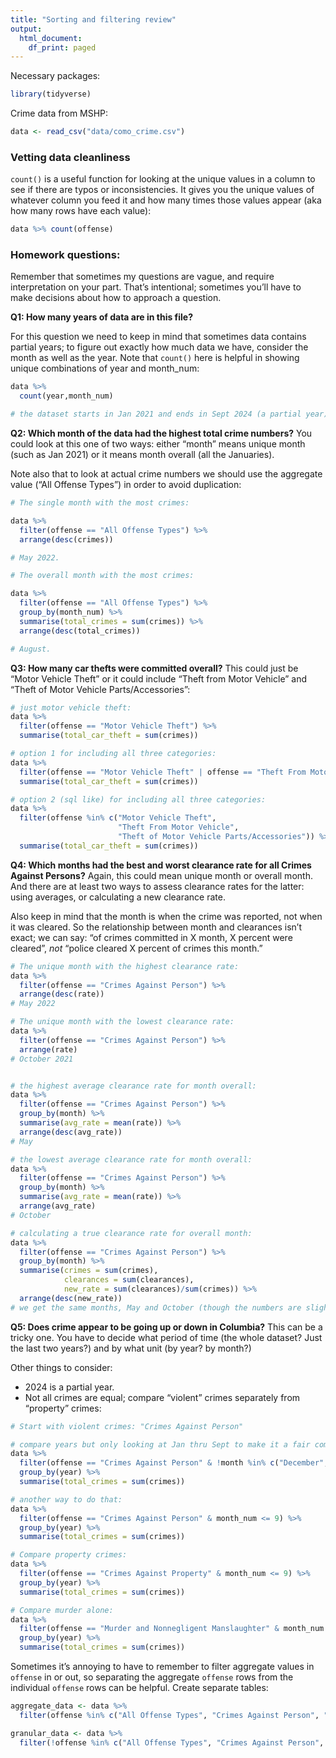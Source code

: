 ```yaml
---
title: "Sorting and filtering review"
output:
  html_document:
    df_print: paged
---
```


Necessary packages:

```r
library(tidyverse)
```

Crime data from MSHP:

```r
data <- read_csv("data/como_crime.csv")
```

### Vetting data cleanliness

`count()` is a useful function for looking at the unique values in a column to see if there are typos or inconsistencies. It gives you the unique values of whatever column you feed it and how many times those values appear (aka how many rows have each value):

```r
data %>% count(offense)
```

### Homework questions:

Remember that sometimes my questions are vague, and require interpretation on your part. That's intentional; sometimes you'll have to make decisions about how to approach a question.

**Q1: How many years of data are in this file?**

For this question we need to keep in mind that sometimes data contains partial years; to figure out exactly how much data we have, consider the month as well as the year. Note that `count()` here is helpful in showing unique combinations of year and month_num:

```r
data %>% 
  count(year,month_num)

# the dataset starts in Jan 2021 and ends in Sept 2024 (a partial year).
```

**Q2: Which month of the data had the highest total crime numbers?** You could look at this one of two ways: either "month" means unique month (such as Jan 2021) or it means month overall (all the Januaries).

Note also that to look at actual crime numbers we should use the aggregate value ("All Offense Types") in order to avoid duplication:

```r
# The single month with the most crimes:

data %>% 
  filter(offense == "All Offense Types") %>% 
  arrange(desc(crimes))

# May 2022.
```

```r
# The overall month with the most crimes:

data %>% 
  filter(offense == "All Offense Types") %>% 
  group_by(month_num) %>% 
  summarise(total_crimes = sum(crimes)) %>% 
  arrange(desc(total_crimes))

# August.
```

**Q3: How many car thefts were committed overall?** This could just be "Motor Vehicle Theft" or it could include "Theft from Motor Vehicle" and "Theft of Motor Vehicle Parts/Accessories":

```r
# just motor vehicle theft:
data %>% 
  filter(offense == "Motor Vehicle Theft") %>% 
  summarise(total_car_theft = sum(crimes))

# option 1 for including all three categories:
data %>% 
  filter(offense == "Motor Vehicle Theft" | offense == "Theft From Motor Vehicle" | offense == "Theft of Motor Vehicle Parts/Accessories") %>% 
  summarise(total_car_theft = sum(crimes))

# option 2 (sql like) for including all three categories:
data %>% 
  filter(offense %in% c("Motor Vehicle Theft",
                        "Theft From Motor Vehicle",
                        "Theft of Motor Vehicle Parts/Accessories")) %>% 
  summarise(total_car_theft = sum(crimes))

```

**Q4: Which months had the best and worst clearance rate for all Crimes Against Persons?** Again, this could mean unique month or overall month. And there are at least two ways to assess clearance rates for the latter: using averages, or calculating a new clearance rate.

Also keep in mind that the month is when the crime was reported, not when it was cleared. So the relationship between month and clearances isn't exact; we can say: "of crimes committed in X month, X percent were cleared", *not* "police cleared X percent of crimes this month."

```r
# The unique month with the highest clearance rate: 
data %>% 
  filter(offense == "Crimes Against Person") %>% 
  arrange(desc(rate))
# May 2022

# The unique month with the lowest clearance rate: 
data %>% 
  filter(offense == "Crimes Against Person") %>% 
  arrange(rate)
# October 2021


# the highest average clearance rate for month overall:
data %>% 
  filter(offense == "Crimes Against Person") %>%
  group_by(month) %>% 
  summarise(avg_rate = mean(rate)) %>% 
  arrange(desc(avg_rate))
# May

# the lowest average clearance rate for month overall:
data %>% 
  filter(offense == "Crimes Against Person") %>%
  group_by(month) %>% 
  summarise(avg_rate = mean(rate)) %>% 
  arrange(avg_rate)
# October

# calculating a true clearance rate for overall month:
data %>% 
  filter(offense == "Crimes Against Person") %>% 
  group_by(month) %>% 
  summarise(crimes = sum(crimes), 
            clearances = sum(clearances), 
            new_rate = sum(clearances)/sum(crimes)) %>% 
  arrange(desc(new_rate))
# we get the same months, May and October (though the numbers are slightly different)
```

**Q5: Does crime appear to be going up or down in Columbia?** This can be a tricky one. You have to decide what period of time (the whole dataset? Just the last two years?) and by what unit (by year? by month?)

Other things to consider:

-   2024 is a partial year.
-   Not all crimes are equal; compare "violent" crimes separately from "property" crimes:

```r
# Start with violent crimes: "Crimes Against Person"

# compare years but only looking at Jan thru Sept to make it a fair comparison:
data %>% 
  filter(offense == "Crimes Against Person" & !month %in% c("December", "November", "October")) %>% 
  group_by(year) %>% 
  summarise(total_crimes = sum(crimes))

# another way to do that:
data %>% 
  filter(offense == "Crimes Against Person" & month_num <= 9) %>% 
  group_by(year) %>% 
  summarise(total_crimes = sum(crimes))

# Compare property crimes:
data %>% 
  filter(offense == "Crimes Against Property" & month_num <= 9) %>% 
  group_by(year) %>% 
  summarise(total_crimes = sum(crimes))

# Compare murder alone:
data %>% 
  filter(offense == "Murder and Nonnegligent Manslaughter" & month_num <= 9) %>% 
  group_by(year) %>% 
  summarise(total_crimes = sum(crimes))
```

Sometimes it's annoying to have to remember to filter aggregate values in `offense` in or out, so separating the aggregate `offense` rows from the individual `offense` rows can be helpful. Create separate tables:

```r
aggregate_data <- data %>% 
  filter(offense %in% c("All Offense Types", "Crimes Against Person", "Crimes Against Property", "Crimes Against Society"))

granular_data <- data %>% 
  filter(!offense %in% c("All Offense Types", "Crimes Against Person", "Crimes Against Property", "Crimes Against Society"))
```
